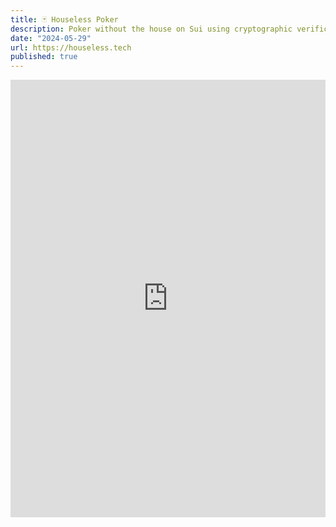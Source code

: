 ```yaml
---
title: 🃏 Houseless Poker
description: Poker without the house on Sui using cryptographic verifications.
date: "2024-05-29"
url: https://houseless.tech
published: true
---
```


<iframe
  src="https://houseless.tech"
  width="100%"
  height="700px"
  frameborder="0"
  allowfullscreen
></iframe>
